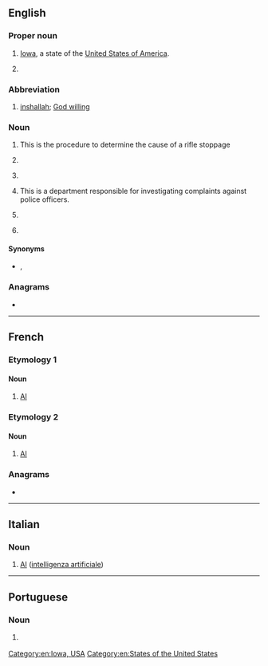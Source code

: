 {{also|Appendix:Variations of "ia"}}
==English==

===Proper noun===
{{en-proper noun}}

# [[Iowa]], a state of the [[United States of America]].
# {{lb|en|military}} {{initialism of|en|Iraqi Army}}


===Abbreviation===
{{rfc-header|Abbreviation}}
{{head|en|abbreviation}}

# {{lb|en|Arabic English}} [[inshallah]]; [[God willing]]

===Noun===
{{en-noun|~}}

# {{initialism of|en|immediate action}} This is the procedure to determine the cause of a rifle stoppage
# {{initialism of|en|Institute of Arts}}
# {{lb|en|computer}} {{initialism of|en|w:Information assurance|information assurance}}
# {{lb|en|law enforcement}} {{initialism of|en|internal affairs}} This is a department responsible for investigating complaints against police officers.
# {{lb|en|military}} {{initialism of|en|individual augmentee}}
# {{lb|en|linguistic morphology}} {{initialism of|en|item-and-arrangement}}

====Synonyms====
* {{sense|law enforcement}} {{l|en|IAD}}, {{l|en|IAB}}

===Anagrams===
* {{anagrams|en|a=ai|A-I|AI|Ai|a.i.|ai}}

[[Category:en:Iowa, USA]]
[[Category:en:States of the United States]]

----

==French==

===Etymology 1===
{{initialism of|fr|intelligence artificielle}}

====Noun====
{{fr-noun|f|-}}

# [[AI]] {{gloss|artificial intelligence}}

===Etymology 2===
{{initialism of|fr|insémination artificielle}}

====Noun====
{{fr-noun|f|-}}

# [[AI]] {{gloss|artificial insemination}}

===Anagrams===
* {{l|fr|ai}}

----

==Italian==

===Noun===
{{head|it|noun|g=f}}

# [[AI]] ([[intelligenza artificiale]])

----

==Portuguese==

===Noun===
{{pt-noun|f|-}}

# {{lb|pt|computing}} {{initialism of|pt|inteligência artificial}} {{l|en|AI}}